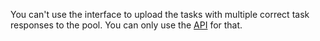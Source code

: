 <Cut title="How do I add multiple “known_solutions” to a file with a training task?">

You can't use the interface to upload the tasks with multiple correct task responses to the pool. You can only use the [API](https://toloka.ai/docs/api/api-reference/#tag--task) for that.

</Cut>
